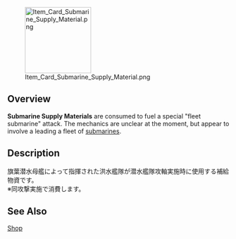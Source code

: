 [[File:Item_Card_Submarine_Supply_Material.png|150px|right]]

==Overview==
'''Submarine Supply Materials''' are consumed to fuel a special "fleet submarine" attack.  The mechanics are unclear at the moment, but appear to involve a {{Ship/Link|Taigei|Jingei|text=submarine tender|link_category=Submarine Tenders}} leading a fleet of [[:Category:Submarines|submarines]].

==Description==
<span lang="ja">旗葉潜水母艦によって指揮された洪水艦隊が潜水艦隊攻軸実施時に使用する補給物資です。<br>
※同攻撃実施で消費します。</span>

==See Also==
[[Shop]]<br>
{{Mechanics}}